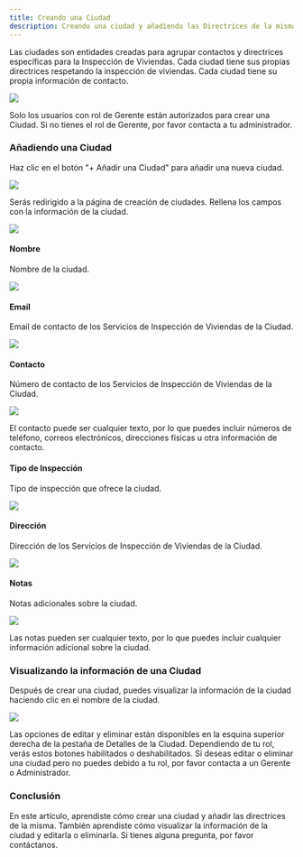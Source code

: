 ```yaml
---
title: Creando una Ciudad
description: Creando una ciudad y añadiendo las Directrices de la misma.
---
```



Las ciudades son entidades creadas para agrupar contactos y directrices específicas para la Inspección de Viviendas. Cada ciudad tiene sus propias directrices respetando la inspección de viviendas. Cada ciudad tiene su propia información de contacto.

![](/city/city-1.webp)

<Aside type="note">
    Solo los usuarios con rol de Gerente están autorizados para crear una Ciudad. Si no tienes el rol de Gerente, por favor contacta a tu administrador.
</Aside>

### Añadiendo una Ciudad

Haz clic en el botón "+ Añadir una Ciudad" para añadir una nueva ciudad.

![](/city/city-2.webp)

Serás redirigido a la página de creación de ciudades. Rellena los campos con la información de la ciudad.

![](/city/city-3.webp)

#### Nombre
Nombre de la ciudad.

![](/city/city-4.webp)

#### Email
Email de contacto de los Servicios de Inspección de Viviendas de la Ciudad.

![](/city/city-5.webp)

#### Contacto
Número de contacto de los Servicios de Inspección de Viviendas de la Ciudad.

![](/city/city-6.webp)

<Aside type="note">
    El contacto puede ser cualquier texto, por lo que puedes incluir números de teléfono, correos electrónicos, direcciones físicas u otra información de contacto.
</Aside>

#### Tipo de Inspección
Tipo de inspección que ofrece la ciudad.

![](/city/city-7.webp)

#### Dirección
Dirección de los Servicios de Inspección de Viviendas de la Ciudad.

![](/city/city-8.webp)

#### Notas
Notas adicionales sobre la ciudad.

![](/city/city-9.webp)

<Aside type="note">
    Las notas pueden ser cualquier texto, por lo que puedes incluir cualquier información adicional sobre la ciudad.
</Aside>

### Visualizando la información de una Ciudad

Después de crear una ciudad, puedes visualizar la información de la ciudad haciendo clic en el nombre de la ciudad.

![](/city/city-10.webp)

Las opciones de editar y eliminar están disponibles en la esquina superior derecha de la pestaña de Detalles de la Ciudad. Dependiendo de tu rol, verás estos botones habilitados o deshabilitados. Si deseas editar o eliminar una ciudad pero no puedes debido a tu rol, por favor contacta a un Gerente o Administrador.

### Conclusión
En este artículo, aprendiste cómo crear una ciudad y añadir las directrices de la misma. También aprendiste cómo visualizar la información de la ciudad y editarla o eliminarla. Si tienes alguna pregunta, por favor contáctanos.